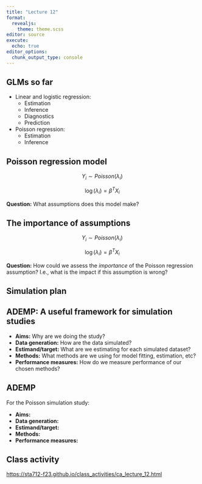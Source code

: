 ```yaml
---
title: "Lecture 12"
format: 
  revealjs:
    theme: theme.scss
editor: source
execute:
  echo: true
editor_options: 
  chunk_output_type: console
---
```


## GLMs so far

* Linear and logistic regression:
  * Estimation
  * Inference
  * Diagnostics
  * Prediction
* Poisson regression:
  * Estimation
  * Inference
  
## Poisson regression model

$$Y_i \sim Poisson(\lambda_i)$$

$$\log(\lambda_i) = \beta^T X_i$$

**Question:** What assumptions does this model make?

## The importance of assumptions

$$Y_i \sim Poisson(\lambda_i)$$

$$\log(\lambda_i) = \beta^T X_i$$

**Question:** How could we assess the *importance* of the Poisson regression assumption? I.e., what is the impact if this assumption is wrong?

## Simulation plan

## ADEMP: A useful framework for simulation studies

-   **Aims:** Why are we doing the study?
-   **Data generation:** How are the data simulated?
-   **Estimand/target:** What are we estimating for each simulated dataset?
-   **Methods:** What methods are we using for model fitting, estimation, etc?
-   **Performance measures:** How do we measure performance of our chosen methods?

## ADEMP

For the Poisson simulation study:

-   **Aims:**
-   **Data generation:**
-   **Estimand/target:**
-   **Methods:**
-   **Performance measures:**

## Class activity

[https://sta712-f23.github.io/class_activities/ca_lecture_12.html](https://sta712-f23.github.io/class_activities/ca_lecture_12.html)



